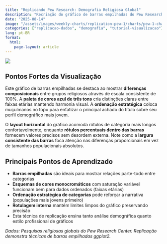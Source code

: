 ```yaml
---
title: "Replicando Pew Research: Demografia Religiosa Global"
description: "Recriação do gráfico de barras empilhadas do Pew Research mostrando distribuições etárias entre grupos religiosos usando ggplot2"
date: "2025-08-14"
image: "/assets/images/weekly-charts/replication-pew-1/charts/pew-1-chart.png"
categories: ["replicacao-dados", "demografia", "tutorial-visualizacao"]
lang: pt-BR
format:
  html:
    page-layout: article
---
```


![](/assets/images/weekly-charts/replication-pew-1/charts/pew-1-chart.png){fig-align="center"}

## Pontos Fortes da Visualização

Este gráfico de barras empilhadas se destaca ao mostrar **diferenças composicionais** entre grupos religiosos através de escala consistente de 100%. A **paleta de cores azul de três tons** cria distinções claras entre faixas etárias mantendo harmonia visual. A **ordenação estratégica** coloca muçulmanos no topo para enfatizar o principal achado do título sobre seu perfil demográfico mais jovem.

O **layout horizontal** do gráfico acomoda rótulos de categoria mais longos confortavelmente, enquanto **rótulos percentuais dentro das barras** fornecem valores precisos sem desordem externa. Note como a **largura consistente das barras** foca atenção nas diferenças proporcionais em vez de tamanhos populacionais absolutos.

## Principais Pontos de Aprendizado

- **Barras empilhadas** são ideais para mostrar relações parte-todo entre categorias
- **Esquemas de cores monocromáticos** com saturação variável funcionam bem para dados ordenados (faixas etárias)
- **Ordenação estratégica de categorias** pode reforçar a narrativa (populações mais jovens primeiro)
- **Rotulagem interna** mantém limites limpos do gráfico preservando precisão
- Esta técnica de replicação ensina tanto análise demográfica quanto estilo profissional de gráficos

*Dados: Pesquisas religiosas globais do Pew Research Center. Replicação demonstra técnicas de barras empilhadas ggplot2.*